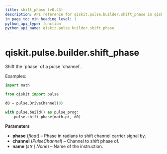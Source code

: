 ```yaml
---
title: shift_phase (v0.43)
description: API reference for qiskit.pulse.builder.shift_phase in qiskit v0.43
in_page_toc_min_heading_level: 1
python_api_type: function
python_api_name: qiskit.pulse.builder.shift_phase
---
```


<span id="qiskit-pulse-builder-shift-phase" />

# qiskit.pulse.builder.shift\_phase

<Function id="qiskit.pulse.builder.shift_phase" isDedicatedPage={true} github="https://github.com/qiskit/qiskit/tree/stable/0.24/qiskit/pulse/builder.py" signature="shift_phase(phase, channel, name=None)">
  Shift the `phase` of a pulse `channel`.

  Examples:

  ```python
  import math

  from qiskit import pulse

  d0 = pulse.DriveChannel(0)

  with pulse.build() as pulse_prog:
      pulse.shift_phase(math.pi, d0)
  ```

  **Parameters**

  *   **phase** (*float*) – Phase in radians to shift channel carrier signal by.
  *   **channel** (*PulseChannel*) – Channel to shift phase of.
  *   **name** (*str | None*) – Name of the instruction.
</Function>

